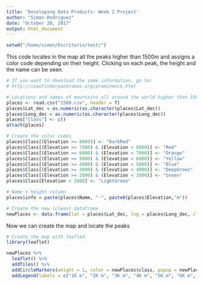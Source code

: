 ```yaml
---
title: 'Developing Data Products: Week 2 Project'
author: "Simon Rodriguez"
date: "October 20, 2017"
output: html_document
---
```


```r
setwd("/home/simon/Escritorio/test/")
```

This code locates in the map all the peaks higher than 1500m and assigns a color code depending on their height. Clicking on each peak, the height and the name can be seen.

```r
# If you want to download the same information, go to:
# http://viewfinderpanoramas.org/prominence.html

# Locations and names of mountains all around the world higher than 1500m
places <- read.csv("1500.csv", header = T)
places$Lat_dec = as.numeric(as.character(places$Lat_dec))
places$Long_dec = as.numeric(as.character(places$Long_dec))
places["Class"] <- c()
attach(places)

# Create the color codes
places$Class[(Elevation >= 8000)] <- "DarkRed"
places$Class[(Elevation >= 7000) & (Elevation < 8000)] <- "Red"
places$Class[(Elevation >= 6000) & (Elevation < 7000)] <- "Orange"
places$Class[(Elevation >= 5000) & (Elevation < 6000)] <- "Yellow"
places$Class[(Elevation >= 4000) & (Elevation < 5000)] <- "Blue"
places$Class[(Elevation >= 3000) & (Elevation < 4000)] <- "DeepGreen"
places$Class[(Elevation >= 2000) & (Elevation < 3000)] <- "Green"
places$Class[Elevation < 2000] <- "LightGreen"

# Name + height column
places$info = paste(places$Name, "-", paste0(places$Elevation,"m"))

# Create the new (clean) dataframe
newPlaces <- data.frame(lat = places$Lat_dec, lng = places$Long_dec, class = places$Class, info = places$info)
```

Now we can create the map and locate the peaks

```r
# Create the map with leafled
library(leaflet)

newPlaces %>% 
  leaflet() %>%
  addTiles() %>%
  addCircleMarkers(weight = 1, color = newPlaces$class, popup = newPlaces$info) %>%
  addLegend(labels = c("1K m", "2K m", "3K m", "4K m", "5K m", "6K m", "7K m", "8K m"), colors = c("lightgreen", "green", "darkgreen", "blue", "yellow", "orange", "red", "darkred"))
```

